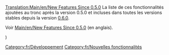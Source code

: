 [[Translation:Main/en/New Features Since 0.5.0]]
{{en/-}}
La liste de ces fonctionnalités ajoutées au tronc après la version 0.5.0 et incluses dans toutes les versions stables depuis la version [[Main/fr/OpenTTD 0.6.0|0.6.0]].

Voir [[Main/en/New Features Since 0.5.0]] (en anglais).

[[Category:fr/Développement]][[Category:fr/Nouvelles fonctionnalités]])